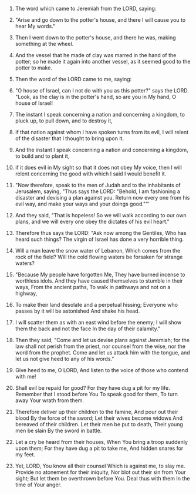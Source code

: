 
1. The word which came to Jeremiah from the LORD, saying:

2. "Arise and go down to the potter's house, and there I will cause you to hear My words."

3. Then I went down to the potter's house, and there he was, making something at the wheel.

4. And the vessel that he made of clay was marred in the hand of the potter; so he made it again into another vessel, as it seemed good to the potter to make.

5. Then the word of the LORD came to me, saying:

6. "O house of Israel, can I not do with you as this potter?" says the LORD. "Look, as the clay is in the potter's hand, so are you in My hand, O house of Israel!

7. The instant I speak concerning a nation and concerning a kingdom, to pluck up, to pull down, and to destroy it,

8. if that nation against whom I have spoken turns from its evil, I will relent of the disaster that I thought to bring upon it.

9. And the instant I speak concerning a nation and concerning a kingdom, to build and to plant it,

10. if it does evil in My sight so that it does not obey My voice, then I will relent concerning the good with which I said I would benefit it.

11. "Now therefore, speak to the men of Judah and to the inhabitants of Jerusalem, saying, "Thus says the LORD: "Behold, I am fashioning a disaster and devising a plan against you. Return now every one from his evil way, and make your ways and your doings good.""'

12. And they said, "That is hopeless! So we will walk according to our own plans, and we will every one obey the dictates of his evil heart."

13. Therefore thus says the LORD: "Ask now among the Gentiles, Who has heard such things? The virgin of Israel has done a very horrible thing.

14. Will a man leave the snow water of Lebanon, Which comes from the rock of the field? Will the cold flowing waters be forsaken for strange waters?

15. "Because My people have forgotten Me, They have burned incense to worthless idols. And they have caused themselves to stumble in their ways, From the ancient paths, To walk in pathways and not on a highway,

16. To make their land desolate and a perpetual hissing; Everyone who passes by it will be astonished And shake his head.

17. I will scatter them as with an east wind before the enemy; I will show them the back and not the face In the day of their calamity."

18. Then they said, "Come and let us devise plans against Jeremiah; for the law shall not perish from the priest, nor counsel from the wise, nor the word from the prophet. Come and let us attack him with the tongue, and let us not give heed to any of his words."

19. Give heed to me, O LORD, And listen to the voice of those who contend with me!

20. Shall evil be repaid for good? For they have dug a pit for my life. Remember that I stood before You To speak good for them, To turn away Your wrath from them.

21. Therefore deliver up their children to the famine, And pour out their blood By the force of the sword; Let their wives become widows And bereaved of their children. Let their men be put to death, Their young men be slain By the sword in battle.

22. Let a cry be heard from their houses, When You bring a troop suddenly upon them; For they have dug a pit to take me, And hidden snares for my feet.

23. Yet, LORD, You know all their counsel Which is against me, to slay me. Provide no atonement for their iniquity, Nor blot out their sin from Your sight; But let them be overthrown before You. Deal thus with them In the time of Your anger.


